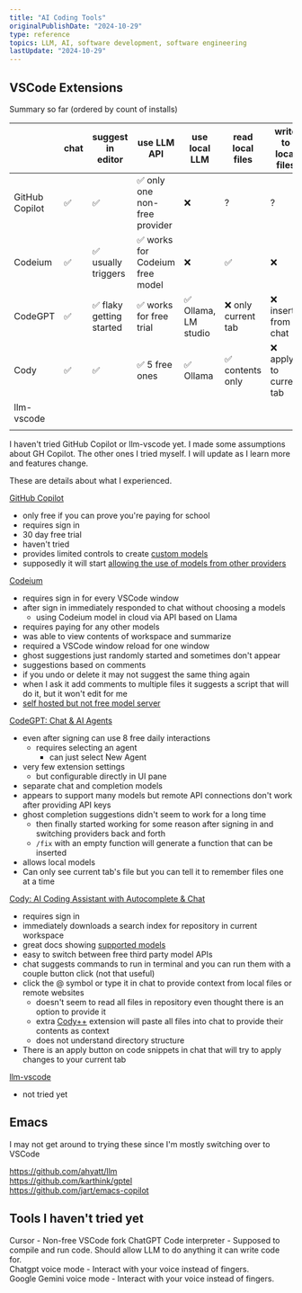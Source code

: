 ```yaml
---
title: "AI Coding Tools"
originalPublishDate: "2024-10-29"
type: reference
topics: LLM, AI, software development, software engineering
lastUpdate: "2024-10-29"
---
```



## VSCode Extensions

Summary so far (ordered by count of installs)

|                | chat | suggest in editor        | use LLM API                     | use local LLM        | read local files    | write to local files    |
|----------------|------|--------------------------|---------------------------------|----------------------|---------------------|-------------------------|
| GitHub Copilot | ✅   | ✅                       | ✅ only one non-free provider   | ❌                   | ?                   | ?                       |
| Codeium        | ✅   | ✅ usually triggers      | ✅ works for Codeium free model | ❌                   | ✅                  | ❌                      |
| CodeGPT        | ✅   | ✅ flaky getting started | ✅ works for free trial         | ✅ Ollama, LM studio | ❌ only current tab | ❌ insert from chat     |
| Cody           | ✅   | ✅                       | ✅ 5 free ones                  | ✅ Ollama            | ✅ contents only    | ❌ apply to current tab |
| llm-vscode     |      |                          |                                 |                      |                     |                         |
|                |      |                          |                                 |                      |                     |                         |

I haven't tried GitHub Copilot or llm-vscode yet. I made some assumptions about GH Copilot. The other ones I tried myself. I will update as I learn more and features change.

These are details about what I experienced.

[GitHub Copilot](https://marketplace.visualstudio.com/items?itemName=GitHub.copilot)
* only free if you can prove you're paying for school
* requires sign in
* 30 day free trial
* haven't tried
* provides limited controls to create [custom models](https://docs.github.com/en/enterprise-cloud@latest/copilot/customizing-copilot/creating-a-custom-model-for-github-copilot)
* supposedly it will start [allowing the use of models from other providers](https://www.theverge.com/2024/10/29/24282544/github-copilot-multi-model-anthropic-google-open-ai-github-spark-announcement)

[Codeium](https://marketplace.visualstudio.com/items?itemName=Codeium.codeium)
* requires sign in for every VSCode window
* after sign in immediately responded to chat without choosing a models
  - using Codeium model in cloud via API based on Llama
* requires paying for any other models
* was able to view contents of workspace and summarize
* required a VSCode window reload for one window
* ghost suggestions just randomly started and sometimes don't appear
* suggestions based on comments
* if you undo or delete it may not suggest the same thing again
* when I ask it add comments to multiple files it suggests a script that will do it, but it won't edit for me
* [self hosted but not free model server](https://codeium.com/blog/self-hosting-is-easy)

[CodeGPT: Chat & AI Agents](https://marketplace.visualstudio.com/items?itemName=DanielSanMedium.dscodegpt)
* even after signing can use 8 free daily interactions
  - requires selecting an agent
    - can just select New Agent
* very few extension settings
  - but configurable directly in UI pane
* separate chat and completion models
* appears to support many models but remote API connections don't work after providing API keys
* ghost completion suggestions didn't seem to work for a long time
  - then finally started working for some reason after signing in and switching providers back and forth
  - `/fix` with an empty function will generate a function that can be inserted
* allows local models
* Can only see current tab's file but you can tell it to remember files one at a time

[Cody: AI Coding Assistant with Autocomplete & Chat](https://marketplace.visualstudio.com/items?itemName=sourcegraph.cody-ai)
* requires sign in
* immediately downloads a search index for repository in current workspace
* great docs showing [supported models](https://sourcegraph.com/docs/cody/capabilities/supported-models)
* easy to switch between free third party model APIs
* chat suggests commands to run in terminal and you can run them with a couple  button click (not that useful)
* click the @ symbol or type it in chat to provide context from local files or remote websites
  - doesn't seem to read all files in repository even thought there is an option to provide it
  - extra [Cody++](https://marketplace.visualstudio.com/items?itemName=mnismt.cody-plus-plus) extension will paste all files into chat to provide their contents as context 
  - does not understand directory structure
* There is an apply button on code snippets in chat that will try to apply changes to your current tab

[llm-vscode](https://marketplace.visualstudio.com/items?itemName=HuggingFace.huggingface-vscode)
* not tried yet


## Emacs

I may not get around to trying these since I'm mostly switching over to VSCode

https://github.com/ahyatt/llm  
https://github.com/karthink/gptel  
https://github.com/jart/emacs-copilot  


## Tools I haven't tried yet
Cursor - Non-free VSCode fork 
ChatGPT Code interpreter - Supposed to compile and run code. Should allow LLM to do anything it can write code for.  
Chatgpt voice mode - Interact with your voice instead of fingers.  
Google Gemini voice mode - Interact with your voice instead of fingers.  
